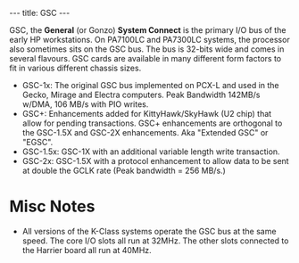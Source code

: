 ---
title: GSC
---

GSC, the '''General''' (or Gonzo) '''System Connect''' is the primary I/O bus of the early HP workstations. On PA7100LC
and PA7300LC systems, the processor also sometimes sits on the GSC bus. The bus is 32-bits wide and comes in several flavours. GSC cards are available in many different form factors to fit in various different chassis sizes.

* GSC-1x: The original GSC bus implemented on PCX-L and used in the Gecko, Mirage and Electra computers. Peak Bandwidth 142MB/s w/DMA, 106 MB/s with PIO writes.
* GSC+: Enhancements added for KittyHawk/SkyHawk (U2 chip) that allow for pending transactions. GSC+ enhancements are orthogonal to the GSC-1.5X and GSC-2X enhancements. Aka "Extended GSC" or "EGSC".
* GSC-1.5x: GSC-1X with an additional variable length write transaction.
* GSC-2x: GSC-1.5X with a protocol enhancement to allow data to be sent at double the GCLK rate (Peak bandwidth = 256 MB/s.)

= Misc Notes =
* All versions of the K-Class systems operate the GSC bus at the same speed. The core I/O slots all run at 32MHz. The other slots connected to the Harrier board all run at 40MHz.